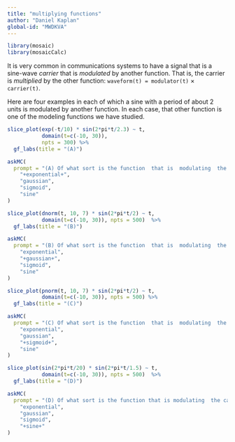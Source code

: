```yaml
---
title: "multiplying functions"
author: "Daniel Kaplan"
global-id: "MWDKVA"
---
```


```r
library(mosaic)
library(mosaicCalc)
```

It is very common in communications systems to have a signal  that is  a sine-wave *carrier* that is *modulated* by  another function. That is,  the carrier is *multiplied*  by the other function: `waveform(t) = modulator(t)` $\times$ `carrier(t)`.

Here are four examples in each of which a sine with a period of about 2 units is modulated by another  function. In each case, that other function is one of the modeling functions we have studied.

```r
slice_plot(exp(-t/10) * sin(2*pi*t/2.3) ~ t, 
           domain(t=c(-10, 30)),
           npts = 300) %>%
  gf_labs(title = "(A)")
```

```r
askMC(
  prompt = "(A) Of what sort is the function  that is  modulating  the carrier?",
    "+exponential+",
    "gaussian",
    "sigmoid",
    "sine"
)
```


```r
slice_plot(dnorm(t, 10, 7) * sin(2*pi*t/2) ~ t,
           domain(t=c(-10, 30)), npts = 500)  %>%
  gf_labs(title = "(B)")
```
```r
askMC(
  prompt = "(B) Of what sort is the function  that is  modulating  the carrier?",
    "exponential",
    "+gaussian+",
    "sigmoid",
    "sine"
)
```



```r
slice_plot(pnorm(t, 10, 7) * sin(2*pi*t/2) ~ t,
           domain(t=c(-10, 30)), npts = 500) %>%
  gf_labs(title = "(C)")
```

```r
askMC(
  prompt = "(C) Of what sort is the function  that is  modulating  the carrier?",
    "exponential",
    "gaussian",
    "+sigmoid+",
    "sine"
)
```


```r
slice_plot(sin(2*pi*t/20) * sin(2*pi*t/1.5) ~ t,
           domain(t=c(-10, 30)), npts = 500)  %>%
  gf_labs(title = "(D)")

```
```r
askMC(
  prompt = "(D) Of what sort is the function that is modulating  the carrier?",
    "exponential",
    "gaussian",
    "sigmoid",
    "+sine+"
)
```

